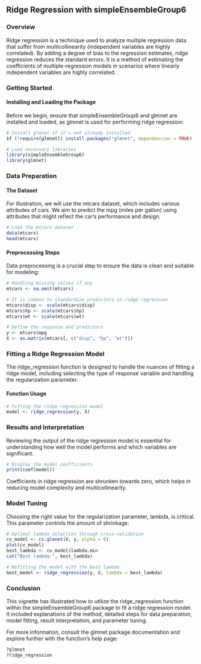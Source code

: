 ## Ridge Regression with simpleEnsembleGroup6

### Overview

Ridge regression is a technique used to analyze multiple regression data that suffer from multicollinearity (independent variables are highly correlated). By adding a degree of bias to the regression estimates, ridge regression reduces the standard errors. It is a method of estimating the coefficients of multiple-regression models in scenarios where linearly independent variables are highly correlated.

### Getting Started

#### Installing and Loading the Package

Before we begin, ensure that simpleEnsembleGroup6 and glmnet are installed and loaded, as glmnet is used for performing ridge regression:

```r
# Install glmnet if it's not already installed
if (!require(glmnet)) install.packages("glmnet", dependencies = TRUE)

# Load necessary libraries
library(simpleEnsembleGroup6)
library(glmnet)
```

### Data Preparation

#### The Dataset

For illustration, we will use the mtcars dataset, which includes various attributes of cars. We aim to predict the mpg (miles per gallon) using attributes that might reflect the car's performance and design.

```r
# Load the mtcars dataset
data(mtcars)
head(mtcars)
```

#### Preprocessing Steps

Data preprocessing is a crucial step to ensure the data is clean and suitable for modeling:

```r
# Handling missing values if any
mtcars <- na.omit(mtcars)

# It is common to standardize predictors in ridge regression
mtcars$disp <- scale(mtcars$disp)
mtcars$hp <- scale(mtcars$hp)
mtcars$wt <- scale(mtcars$wt)

# Define the response and predictors
y <- mtcars$mpg
X <- as.matrix(mtcars[, c("disp", "hp", "wt")])
```

### Fitting a Ridge Regression Model

The ridge_regression function is designed to handle the nuances of fitting a ridge model, including selecting the type of response variable and handling the regularization parameter.

#### Function Usage

```r
# Fitting the ridge regression model
model <- ridge_regression(y, X)
```

### Results and Interpretation

Reviewing the output of the ridge regression model is essential for understanding how well the model performs and which variables are significant.

```r
# Display the model coefficients
print(coef(model))
```

Coefficients in ridge regression are shrunken towards zero, which helps in reducing model complexity and multicollinearity.

### Model Tuning

Choosing the right value for the regularization parameter, lambda, is critical. This parameter controls the amount of shrinkage:

```r
# Optimal lambda selection through cross-validation
cv_model <- cv.glmnet(X, y, alpha = 0)
plot(cv_model)
best_lambda <- cv_model$lambda.min
cat("Best lambda:", best_lambda)

# Refitting the model with the best lambda
best_model <- ridge_regression(y, X, lambda = best_lambda)
```

### Conclusion

This vignette has illustrated how to utilize the ridge_regression function within the simpleEnsembleGroup6 package to fit a ridge regression model. It included explanations of the method, detailed steps for data preparation, model fitting, result interpretation, and parameter tuning.

For more information, consult the glmnet package documentation and explore further with the function's help page:

```r
?glmnet
?ridge_regression
```
